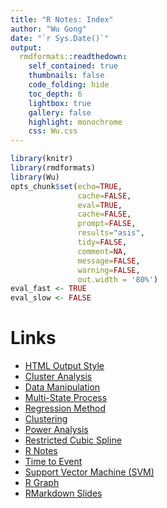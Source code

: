 ```yaml
---
title: "R Notes: Index"
author: "Wu Gong"
date: "`r Sys.Date()`"
output:
  rmdformats::readthedown:
    self_contained: true
    thumbnails: false
    code_folding: hide
    toc_depth: 6
    lightbox: true
    gallery: false
    highlight: monochrome
    css: Wu.css
---
```





```r
library(knitr)
library(rmdformats)
library(Wu)
opts_chunk$set(echo=TRUE,
               cache=FALSE,
               eval=TRUE,
               cache=FALSE,
               prompt=FALSE,
               results="asis",
               tidy=FALSE,
               comment=NA,
               message=FALSE,
               warning=FALSE,
               out.width = '80%')
eval_fast <- TRUE
eval_slow <- FALSE
```




# Links


* [HTML Output Style](style.html)
* [Cluster Analysis](clustering.html)
* [Data Manipulation](data_manipulation.html)
* [Multi-State Process](multi_state.html)
* [Regression Method](regression.html)
* [Clustering](clustering.html)
* [Power Analysis](power_analysis.html)
* [Restricted Cubic Spline](restricted_cubic_spline.html)
* [R Notes](r_notes.html)
* [Time to Event](time_to_event.html)
* [Support Vector Machine (SVM)](support_vector_machine.html)
* [R Graph](graph.html)
* [RMarkdown Slides](rmarkdown_slides.html)
